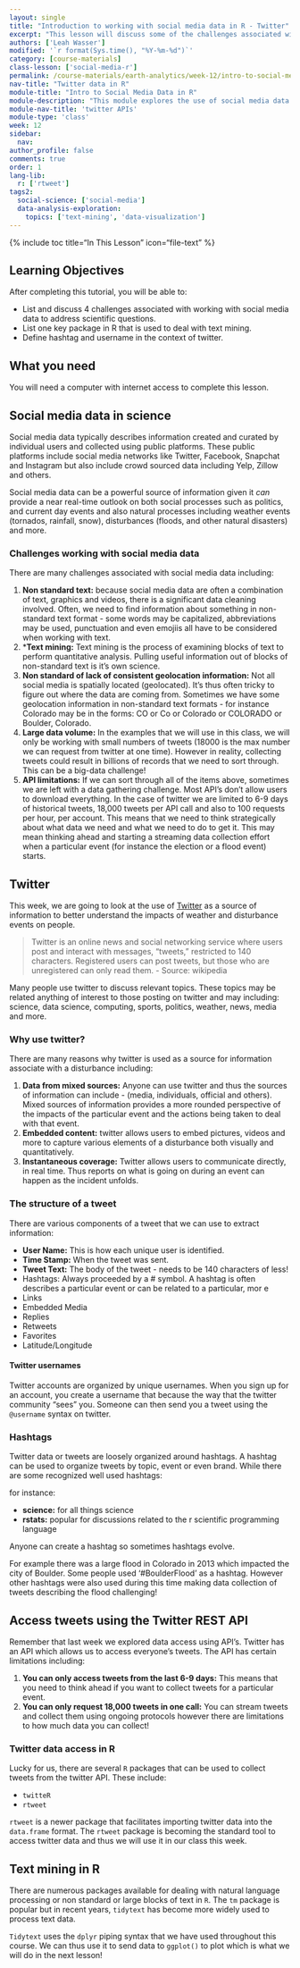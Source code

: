 ```yaml
---
layout: single
title: "Introduction to working with social media data in R - Twitter"
excerpt: "This lesson will discuss some of the challenges associated with working with social media data in science. These challenges include working with non standard text, large volumes of data, API limitations, and geolocation issues."
authors: ['Leah Wasser']
modified: '`r format(Sys.time(), "%Y-%m-%d")`'
category: [course-materials]
class-lesson: ['social-media-r']
permalink: /course-materials/earth-analytics/week-12/intro-to-social-media-text-mining-r/
nav-title: "Twitter data in R"
module-title: "Intro to Social Media Data in R"
module-description: "This module explores the use of social media data - specifically Twitter data to better understand the social impacts and perceptions of natural disturbances and other events. Working with social media requires the use of API's to access data, text mining to extract useful information from non-standard text and then finally analysis using text-mining workflows"
module-nav-title: 'twitter APIs'
module-type: 'class'
week: 12
sidebar:
  nav:
author_profile: false
comments: true
order: 1
lang-lib:
  r: ['rtweet']
tags2:
  social-science: ['social-media']
  data-analysis-exploration:
    topics: ['text-mining', 'data-visualization']
---
```



{% include toc title="In This Lesson" icon="file-text" %}

<div class='notice--success' markdown="1">

## <i class="fa fa-graduation-cap" aria-hidden="true"></i> Learning Objectives

After completing this tutorial, you will be able to:

* List and discuss 4 challenges associated with working with social media data to address scientific questions.
* List one key package in R that is used to deal with text mining.
* Define hashtag and username in the context of twitter.

## <i class="fa fa-check-square-o fa-2" aria-hidden="true"></i> What you need

You will need a computer with internet access to complete this lesson.

</div>


## Social media data in science

Social media data typically describes information created and curated by
individual users and collected using public platforms. These public platforms
include social media networks like Twitter, Facebook, Snapchat and Instagram but
also include crowd sourced data including Yelp, Zillow and others.

Social media data can be a powerful source of information given it *can* provide
a near real-time outlook on both social processes such as politics, and current
day events and also natural processes including weather events (tornados, rainfall,
snow), disturbances (floods, and other natural disasters) and more.

### Challenges working with social media data

There are many challenges associated with social media data including:

1. **Non standard text:** because social media data are often a combination of text, graphics and videos, there is a significant data cleaning involved. Often,
we need to find information about something in non-standard text format - some
words may be capitalized, abbreviations may be used, punctuation and even
emojiis all have to be considered when working with text.
1. ***Text mining:** Text mining is the process of examining blocks of text to
perform quantitative analysis. Pulling useful information out of blocks of non-standard text is it's own science.
1. **Non standard of lack of consistent geolocation information:** Not all social media is spatially located (geolocated). It's thus often tricky to figure
out where the data are coming from. Sometimes we have some geolocation information
in non-standard text formats - for instance Colorado may be in the forms: CO or Co
or Colorado or COLORADO or Boulder, Colorado.
1. **Large data volume:** In the examples that we will use in this class, we will
only be working with small numbers of tweets (18000 is the max number we can request from twitter at one time). However in reality, collecting tweets could result in billions of records that we need to sort through. This can be a big-data challenge!
1. **API limitations:** If we can sort through all of the items above, sometimes we are left with a data gathering challenge. Most API's don't allow users to download everything. In the case of twitter we are limited to 6-9 days of historical tweets, 18,000 tweets per API call and also to 100 requests per hour, per account. This means that we need to think strategically about what data we need and what we need to do to get it. This may mean thinking ahead and starting a streaming data collection effort when a particular event (for instance the election or a flood event) starts.

## Twitter

This week, we are going to look at the use of <a href="http://twitter.com" target="_blank">Twitter</a> as a source of information
to better understand the impacts of weather and disturbance events on people.

> Twitter is an online news and social networking service where users post and interact with messages, "tweets," restricted to 140 characters. Registered users can post tweets, but those who are unregistered can only read them. - Source: wikipedia

Many people use twitter to discuss relevant topics. These topics may be related
anything of interest to those posting on twitter and may including: science, data science, computing, sports, politics, weather, news, media and more.

### Why use twitter?

There are many reasons why twitter is used as a source for information associate with a disturbance including:

1. **Data from mixed sources:** Anyone can use twitter and thus the sources of information can include - (media, individuals, official and others). Mixed sources of information provides a more rounded perspective of the impacts of the particular event and the actions being taken to deal with that event.
1. **Embedded content:** twitter allows users to embed pictures, videos and more to capture various elements of a disturbance both visually and quantitatively.
1. **Instantaneous coverage:** Twitter allows users to communicate directly, in real time. Thus reports on what is going on during an event can happen as the incident unfolds.

### The structure of a tweet

There are various components of a tweet that we can use to extract information:

* **User Name:** This is how each unique user is identified.
* **Time Stamp:** When the tweet was sent.
* **Tweet Text:** The body of the tweet - needs to be 140 characters of less!
* Hashtags: Always proceeded by a # symbol. A hashtag is often describes a particular event or can be related to a particular, mor e
* Links
* Embedded Media
* Replies
* Retweets
* Favorites
* Latitude/Longitude

#### Twitter usernames
Twitter accounts are organized by unique usernames. When you sign up for an account,
you create a username that because the way that the twitter community "sees" you.
Someone can then send you a tweet using the `@username` syntax on twitter.

### Hashtags

Twitter data or tweets are loosely organized around hashtags. A hashtag can be
used to organize tweets by topic, event or even brand. While there are some recognized well used hashtags:

for instance:

* **science:** for all things science
* **rstats:** popular for discussions related to the r scientific programming language

Anyone can create a hashtag so sometimes hashtags evolve.

For example there was a large flood in Colorado in 2013 which impacted the city of
Boulder. Some people used '#BoulderFlood' as a hashtag. However other hashtags were
also used during this time making data collection of tweets describing the flood
challenging!

## Access tweets using the Twitter REST API

Remember that last week we explored data access using API's. Twitter has an API
which allows us to access everyone's tweets. The API has certain limitations including:

1. **You can only access tweets from the last 6-9 days:** This means that you need
to think ahead if you want to collect tweets for a particular event.
2. **You can only request 18,000 tweets in one call:** You can stream tweets and collect them using ongoing protocols however there are limitations to how much data you can collect!

### Twitter data access in R

Lucky for us, there are several `R` packages that can be used to collect tweets
from the twitter API. These include:

* `twitteR`
* `rtweet`

`rtweet` is a newer package that facilitates importing twitter data into
the  `data.frame` format. The `rtweet` package is becoming the standard tool to
access twitter data and thus we will use it in our class this week.

## Text mining in R

There are numerous packages available for dealing with natural language processing
or non standard or large blocks of text in `R`. The `tm` package is popular but
in recent years, `tidytext` has become more widely used to process text data.

`Tidytext` uses the `dplyr` piping syntax that we have used throughout this course.
We can thus use it to send data to `ggplot()` to plot which is what we will do
in the next lesson!
